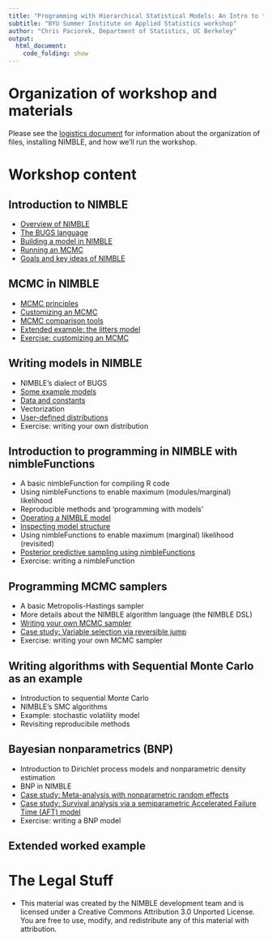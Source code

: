 ```yaml
---
title: "Programming with Hierarchical Statistical Models: An Intro to the BUGS-compatible NIMBLE system"
subtitle: "BYU Summer Institute on Applied Statistics workshop"
author: "Chris Paciorek, Department of Statistics, UC Berkeley"
output:
  html_document:
    code_folding: show
---
```


# Organization of workshop and materials

Please see the [logistics document](logistics_slides.html) for information about the organization of files, installing NIMBLE, and how we'll run the workshop.

# Workshop content

## Introduction to NIMBLE

 - [Overview of NIMBLE](modules/nimble_background_slides.html)
 - [The BUGS language](modules/bugs_language_slides.html)
 - [Building a model in NIMBLE](modules/build_model_slides.html)
 - [Running an MCMC](modules/run_mcmc_slides.html) 
 - [Goals and key ideas of NIMBLE](modules/nimble_principles_slides.html)

## MCMC in NIMBLE

 - [MCMC principles](modules/mcmc_principles_slides.html)
 - [Customizing an MCMC](modules/customizing_mcmc_slides.html)
 - [MCMC comparison tools](modules/compareMCMC_slides.html)
 - [Extended example: the litters model](modules/customizing_mcmc_extended_slides.html)
 - [Exercise: customizing an MCMC](modules/mcmc_exercises_slides.html)

## Writing models in NIMBLE

 - NIMBLE's dialect of BUGS
 - [Some example models](modules/example_models_slides.html)
 - [Data and constants](modules/data_constants_slides.html)
 - Vectorization
 - [User-defined distributions](modules/user_dist_slides.html) 
 - Exercise: writing your own distribution

## Introduction to programming in NIMBLE with nimbleFunctions

 - A basic nimbleFunction for compiling R code
 - Using nimbleFunctions to enable maximum (modules/marginal) likelihood
 - Reproducible methods and 'programming with models'
 - [Operating a NIMBLE model](modules/operating_model_slides.html)
 - [Inspecting model structure](modules/model_structure_slides.html)
 - Using nimbleFunctions to enable maximum (marginal) likelihood (revisited)
 - [Posterior predictive sampling using nimbleFunctions](modules/nimbleFunctions_slides.html)
 - Exercise: writing a nimbleFunction

## Programming MCMC samplers

 - A basic Metropolis-Hastings sampler
 - More details about the NIMBLE algorithm language (the NIMBLE DSL)
 - [Writing your own MCMC sampler](modules/user_sampler_slides.html)
 - [Case study: Variable selection via reversible jump](modules/reversible_jump_slides.html)   
 - Exercise: writing your own MCMC sampler

## Writing algorithms with Sequential Monte Carlo as an example

 - Introduction to sequential Monte Carlo
 - NIMBLE's SMC algorithms
 - Example: stochastic volatility model
 - Revisiting reproducibile methods

## Bayesian nonparametrics (BNP)

 - Introduction to Dirichlet process models and nonparametric density estimation
 - BNP in NIMBLE
 - [Case study: Meta-analysis with nonparametric random effects](modules/meta_analysis_slides.html)
 - [Case study: Survival analysis via a semiparametric Accelerated Failure Time (AFT) model](modules/survival_analysis_slides.html)
 - Exercise: writing a BNP model


## Extended worked example

# The Legal Stuff

- This material was created by the NIMBLE development team and is licensed under a Creative Commons Attribution 3.0 Unported License. You are free to use, modify, and redistribute any of this material with attribution.
